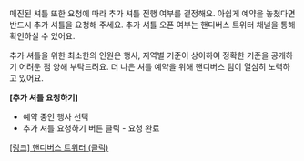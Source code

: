 매진된 셔틀 또한 요청에 따라 추가 셔틀 진행 여부를 결정해요. 아쉽게 예약을 놓쳤다면 반드시 추가 셔틀을 요청해 주세요. 추가 셔틀 오픈 여부는 핸디버스 트위터 채널을 통해 확인하실 수 있어요.

추가 셔틀을 위한 최소한의 인원은 행사, 지역별 기준이 상이하여 정확한 기준을 공개하기 어려운 점 양해 부탁드려요. 더 나은 셔틀 예약을 위해 핸디버스 팀이 열심히 노력하고 있어요.

**[추가 셔틀 요청하기]**

- 예약 중인 행사 선택
- 추가 셔틀 요청하기 버튼 클릭 - 요청 완료

[[링크] 핸디버스 트위터 (클릭)](https://x.com/Handy_Bus)